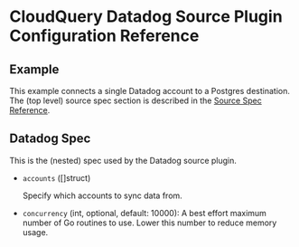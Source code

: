 # CloudQuery Datadog Source Plugin Configuration Reference

## Example

This example connects a single Datadog account to a Postgres destination. The (top level) source spec section is described in the [Source Spec Reference](/docs/reference/source-spec).


<Configuration />

## Datadog Spec

This is the (nested) spec used by the Datadog source plugin.

- `accounts` ([]struct)

  Specify which accounts to sync data from.

- `concurrency` (int, optional, default: 10000):
  A best effort maximum number of Go routines to use. Lower this number to reduce memory usage.
